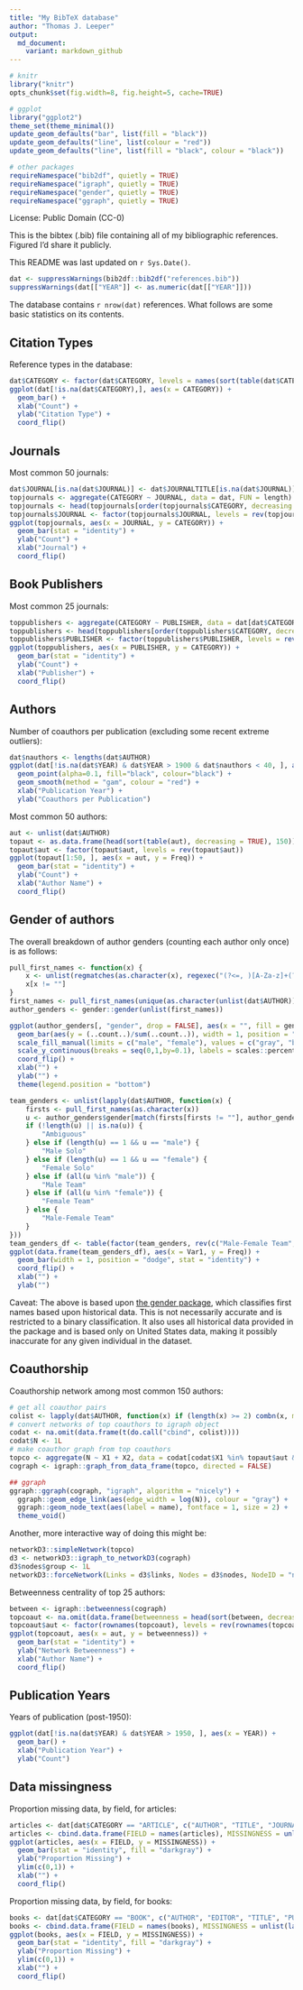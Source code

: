```yaml
---
title: "My BibTeX database"
author: "Thomas J. Leeper"
output:
  md_document:
    variant: markdown_github
---
```


```r
# knitr
library("knitr")
opts_chunk$set(fig.width=8, fig.height=5, cache=TRUE)

# ggplot
library("ggplot2")
theme_set(theme_minimal())
update_geom_defaults("bar", list(fill = "black"))
update_geom_defaults("line", list(colour = "red"))
update_geom_defaults("line", list(fill = "black", colour = "black"))

# other packages
requireNamespace("bib2df", quietly = TRUE)
requireNamespace("igraph", quietly = TRUE)
requireNamespace("gender", quietly = TRUE)
requireNamespace("ggraph", quietly = TRUE)
````

License: Public Domain (CC-0)

This is the bibtex (.bib) file containing all of my bibliographic references. Figured I'd share it publicly.

This README was last updated on `r Sys.Date()`.

```r
dat <- suppressWarnings(bib2df::bib2df("references.bib"))
suppressWarnings(dat[["YEAR"]] <- as.numeric(dat[["YEAR"]]))
```

The database contains `r nrow(dat)` references. What follows are some basic statistics on its contents.


## Citation Types

Reference types in the database:

```r
dat$CATEGORY <- factor(dat$CATEGORY, levels = names(sort(table(dat$CATEGORY))))
ggplot(dat[!is.na(dat$CATEGORY),], aes(x = CATEGORY)) + 
  geom_bar() + 
  xlab("Count") + 
  ylab("Citation Type") + 
  coord_flip()
```

## Journals

Most common 50 journals:

```r
dat$JOURNAL[is.na(dat$JOURNAL)] <- dat$JOURNALTITLE[is.na(dat$JOURNAL)]
topjournals <- aggregate(CATEGORY ~ JOURNAL, data = dat, FUN = length)
topjournals <- head(topjournals[order(topjournals$CATEGORY, decreasing = TRUE), ], 50)
topjournals$JOURNAL <- factor(topjournals$JOURNAL, levels = rev(topjournals$JOURNAL))
ggplot(topjournals, aes(x = JOURNAL, y = CATEGORY)) + 
  geom_bar(stat = "identity") + 
  ylab("Count") + 
  xlab("Journal") + 
  coord_flip()
```

## Book Publishers

Most common 25 journals:

```r
toppublishers <- aggregate(CATEGORY ~ PUBLISHER, data = dat[dat$CATEGORY == "BOOK",], FUN = length)
toppublishers <- head(toppublishers[order(toppublishers$CATEGORY, decreasing = TRUE), ], 25)
toppublishers$PUBLISHER <- factor(toppublishers$PUBLISHER, levels = rev(toppublishers$PUBLISHER))
ggplot(toppublishers, aes(x = PUBLISHER, y = CATEGORY)) + 
  geom_bar(stat = "identity") + 
  ylab("Count") + 
  xlab("Publisher") + 
  coord_flip()
```


## Authors

Number of coauthors per publication (excluding some recent extreme outliers):

```r
dat$nauthors <- lengths(dat$AUTHOR)
ggplot(dat[!is.na(dat$YEAR) & dat$YEAR > 1900 & dat$nauthors < 40, ], aes(x = YEAR, y = nauthors)) + 
  geom_point(alpha=0.1, fill="black", colour="black") + 
  geom_smooth(method = "gam", colour = "red") + 
  xlab("Publication Year") + 
  ylab("Coauthors per Publication")
```

Most common 50 authors:

```r
aut <- unlist(dat$AUTHOR)
topaut <- as.data.frame(head(sort(table(aut), decreasing = TRUE), 150))
topaut$aut <- factor(topaut$aut, levels = rev(topaut$aut))
ggplot(topaut[1:50, ], aes(x = aut, y = Freq)) + 
  geom_bar(stat = "identity") + 
  ylab("Count") + 
  xlab("Author Name") + 
  coord_flip()
```

## Gender of authors

The overall breakdown of author genders (counting each author only once) is as follows:

```r
pull_first_names <- function(x) {
    x <- unlist(regmatches(as.character(x), regexec("(?<=, )[A-Za-z]+(?=([., ]{1}|$))", as.character(x), perl = TRUE)))
    x[x != ""]
}
first_names <- pull_first_names(unique(as.character(unlist(dat$AUTHOR))))
author_genders <- gender::gender(unlist(first_names))

ggplot(author_genders[, "gender", drop = FALSE], aes(x = "", fill = gender)) +
  geom_bar(aes(y = (..count..)/sum(..count..)), width = 1, position = "dodge") + 
  scale_fill_manual(limits = c("male", "female"), values = c("gray", "black")) +
  scale_y_continuous(breaks = seq(0,1,by=0.1), labels = scales::percent) +
  coord_flip() +
  xlab("") +
  ylab("") +
  theme(legend.position = "bottom")
```

```r
team_genders <- unlist(lapply(dat$AUTHOR, function(x) {
    firsts <- pull_first_names(as.character(x))
    u <- author_genders$gender[match(firsts[firsts != ""], author_genders$name)]
    if (!length(u) || is.na(u)) {
        "Ambiguous"
    } else if (length(u) == 1 && u == "male") {
        "Male Solo"
    } else if (length(u) == 1 && u == "female") {
        "Female Solo"
    } else if (all(u %in% "male")) {
        "Male Team"
    } else if (all(u %in% "female")) {
        "Female Team"
    } else {
        "Male-Female Team"
    }
}))
team_genders_df <- table(factor(team_genders, rev(c("Male-Female Team", "Male Solo", "Female Solo", "Male Team", "Female Team", "Ambiguous"))))
ggplot(data.frame(team_genders_df), aes(x = Var1, y = Freq)) +
  geom_bar(width = 1, position = "dodge", stat = "identity") + 
  coord_flip() +
  xlab("") +
  ylab("")
```

Caveat: The above is based upon [the gender package](https://cran.r-project.org/package=gender), which classifies first names based upon historical data. This is not necessarily accurate and is restricted to a binary classification. It also uses all historical data provided in the package and is based only on United States data, making it possibly inaccurate for any given individual in the dataset.

## Coauthorship

Coauthorship network among most common 150 authors:

```r
# get all coauthor pairs
colist <- lapply(dat$AUTHOR, function(x) if (length(x) >= 2) combn(x, m = 2) else NA_character_)
# convert networks of top coauthors to igraph object
codat <- na.omit(data.frame(t(do.call("cbind", colist))))
codat$N <- 1L
# make coauthor graph from top coauthors
topco <- aggregate(N ~ X1 + X2, data = codat[codat$X1 %in% topaut$aut & codat$X2 %in% topaut$aut, ], FUN = sum)
cograph <- igraph::graph_from_data_frame(topco, directed = FALSE)

## ggraph
ggraph::ggraph(cograph, "igraph", algorithm = "nicely") + 
  ggraph::geom_edge_link(aes(edge_width = log(N)), colour = "gray") + 
  ggraph::geom_node_text(aes(label = name), fontface = 1, size = 2) + 
  theme_void()
```

Another, more interactive way of doing this might be:

```r
networkD3::simpleNetwork(topco)
d3 <- networkD3::igraph_to_networkD3(cograph)
d3$nodes$group <- 1L
networkD3::forceNetwork(Links = d3$links, Nodes = d3$nodes, NodeID = "name", Group = "group")
```

Betweenness centrality of top 25 authors:

```r
between <- igraph::betweenness(cograph)
topcoaut <- na.omit(data.frame(betweenness = head(sort(between, decreasing = TRUE), 30)))
topcoaut$aut <- factor(rownames(topcoaut), levels = rev(rownames(topcoaut)))
ggplot(topcoaut, aes(x = aut, y = betweenness)) + 
  geom_bar(stat = "identity") + 
  ylab("Network Betweenness") + 
  xlab("Author Name") + 
  coord_flip()
```

## Publication Years

Years of publication (post-1950):

```r
ggplot(dat[!is.na(dat$YEAR) & dat$YEAR > 1950, ], aes(x = YEAR)) + 
  geom_bar() +
  xlab("Publication Year") + 
  ylab("Count")
```

## Data missingness

Proportion missing data, by field, for articles:

```r
articles <- dat[dat$CATEGORY == "ARTICLE", c("AUTHOR", "TITLE", "JOURNAL", "YEAR", "VOLUME", "NUMBER", "PAGES", "ABSTRACT", "DOI")]
articles <- cbind.data.frame(FIELD = names(articles), MISSINGNESS = unlist(lapply(articles, function(x) sum(is.na(x) == TRUE)/length(x))))
ggplot(articles, aes(x = FIELD, y = MISSINGNESS)) +
  geom_bar(stat = "identity", fill = "darkgray") + 
  ylab("Proportion Missing") + 
  ylim(c(0,1)) +
  xlab("") + 
  coord_flip()
```

Proportion missing data, by field, for books:

```r
books <- dat[dat$CATEGORY == "BOOK", c("AUTHOR", "EDITOR", "TITLE", "PUBLISHER", "YEAR", "ADDRESS", "ISBN")]
books <- cbind.data.frame(FIELD = names(books), MISSINGNESS = unlist(lapply(books, function(x) sum(is.na(x) == TRUE)/length(x))))
ggplot(books, aes(x = FIELD, y = MISSINGNESS)) +
  geom_bar(stat = "identity", fill = "darkgray") + 
  ylab("Proportion Missing") + 
  ylim(c(0,1)) +
  xlab("") + 
  coord_flip()
```
